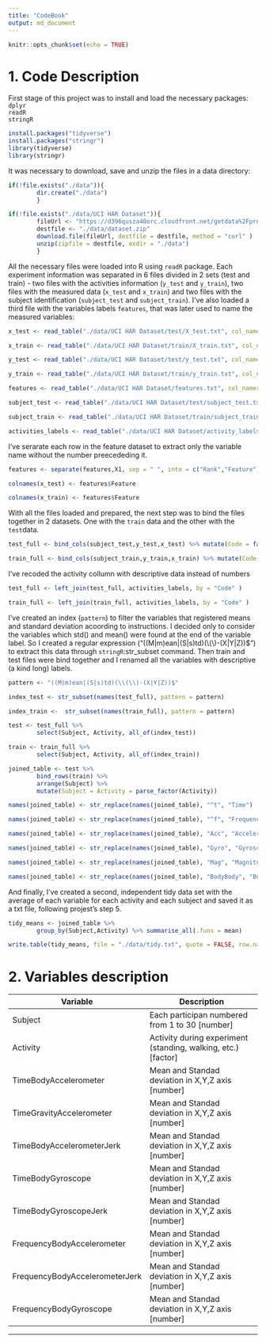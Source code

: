 ```yaml
---
title: "CodeBook"
output: md_document
---
```


```r
knitr::opts_chunk$set(echo = TRUE)
```

# 1. Code Description

First stage of this project was to install and load the necessary packages:  
`dplyr`  
`readR`  
`stringR`  

```r

install.packages("tidyverse")
install.packages("stringr")
library(tidyverse)
library(stringr)

```

It was necessary to download, save and unzip the files in a data directory:

```r

if(!file.exists("./data")){
        dir.create("./data")
        }

if(!file.exists("./data/UCI HAR Dataset")){
        fileUrl <- "https://d396qusza40orc.cloudfront.net/getdata%2Fprojectfiles%2FUCI%20HAR%20Dataset.zip"
        destfile <- "./data/dataset.zip"
        download.file(fileUrl, destfile = destfile, method = "curl" )
        unzip(zipfile = destfile, exdir = "./data")
        }
```

All the necessary files were loaded into R using `readR` package. Each experiment information was separated in 6 files divided in 2 sets (test and train) - two files with the activities information (`y_test` and `y_train`), two files with the measured data (`x_test` and `x_train`) and two files with the subject identification (`subject_test` and `subject_train`). I've also loaded a third file with the variables labels `features`, that was later used to name the measured variables:

```r

x_test <- read_table("./data/UCI HAR Dataset/test/X_test.txt", col_names = FALSE)

x_train <- read_table("./data/UCI HAR Dataset/train/X_train.txt", col_names = FALSE)

y_test <- read_table("./data/UCI HAR Dataset/test/y_test.txt", col_names = "Code", col_types = cols(.default = col_factor(Code = col_factor(levels = c("1","2","3","4","5","6" )))))

y_train <- read_table("./data/UCI HAR Dataset/train/y_train.txt", col_names = "Code",  col_types = cols(.default = col_factor(Code = col_factor(levels = c("1","2","3","4","5","6" )))))

features <- read_table("./data/UCI HAR Dataset/features.txt", col_names = FALSE)

subject_test <- read_table("./data/UCI HAR Dataset/test/subject_test.txt", col_names = "Subject", col_types = cols(.default = col_number()))

subject_train <- read_table("./data/UCI HAR Dataset/train/subject_train.txt", col_names = "Subject", col_types = cols(.default = col_number()))

activities_labels <- read_table("./data/UCI HAR Dataset/activity_labels.txt", col_names = c("Code","Activity"), col_types = cols(Code = col_factor(levels = c("1","2","3","4","5","6" ))))
```

I've serarate each row in the feature dataset to extract only the variable name without the number preecededing it. 

```r

features <- separate(features,X1, sep = " ", into = c("Rank","Feature"))

colnames(x_test) <- features$Feature 

colnames(x_train) <- features$Feature

```

With all the files loaded and prepared, the next step was to bind the files together in 2 datasets. One with the `train` data and the other with the `test`data. 

```r

test_full <- bind_cols(subject_test,y_test,x_test) %>% mutate(Code = factor(Code, levels = c("1","2","3","4","5","6" )))

train_full <- bind_cols(subject_train,y_train,x_train) %>% mutate(Code = factor(Code, levels = c("1","2","3","4","5","6" )))
```

I've recoded the activity collumn with descriptive data instead of numbers

```r

test_full <- left_join(test_full, activities_labels, by = "Code" )

train_full <- left_join(train_full, activities_labels, by = "Code" )

```

I've created an index (`pattern`) to filter the variables that registered means and standard deviation acoording to instructions. I decided only to consider the variables which std() and mean() were found at the end of the variable label. So I created a regular expression ("((M|m)ean|(S|s)td)(\\(\\)-(X|Y|Z))$") to extract this data through `stringR`:str_subset command. Then train and test files were bind together and I renamed all the variables with descriptive (a kind long) labels.

```r

pattern <- "((M|m)ean|(S|s)td)(\\(\\)-(X|Y|Z))$"

index_test <- str_subset(names(test_full), pattern = pattern)

index_train <-  str_subset(names(train_full), pattern = pattern)

test <- test_full %>%
        select(Subject, Activity, all_of(index_test))

train <- train_full %>%
        select(Subject, Activity, all_of(index_train))

joined_table <- test %>%
        bind_rows(train) %>%
        arrange(Subject) %>% 
        mutate(Subject = Activity = parse_factor(Activity))

names(joined_table) <- str_replace(names(joined_table), "^t", "Time")

names(joined_table) <- str_replace(names(joined_table), "^f", "Frequency")

names(joined_table) <- str_replace(names(joined_table), "Acc", "Accelerometer")

names(joined_table) <- str_replace(names(joined_table), "Gyro", "Gyroscope")

names(joined_table) <- str_replace(names(joined_table), "Mag", "Magnitude")

names(joined_table) <- str_replace(names(joined_table), "BodyBody", "Body")

```


And finally, I've created a second, independent tidy data set with the average of each variable for each activity and each subject and saved it as a txt file, following projest's step 5.

```r

tidy_means <- joined_table %>%
        group_by(Subject,Activity) %>% summarise_all(.funs = mean)

write.table(tidy_means, file = "./data/tidy.txt", quote = FALSE, row.names = FALSE)

```

# 2. Variables description

Variable                                      | Description              
----------------------------------------------|------------------------------------------------
Subject                                       | Each participan numbered from 1 to 30 [number]
Activity                                      | Activity during experiment (standing, walking, etc.) [factor]
TimeBodyAccelerometer                         | Mean and Standad deviation in X,Y,Z axis [number]
TimeGravityAccelerometer                      | Mean and Standad deviation in X,Y,Z axis [number]
TimeBodyAccelerometerJerk                     | Mean and Standad deviation in X,Y,Z axis [number]
TimeBodyGyroscope                             | Mean and Standad deviation in X,Y,Z axis [number]
TimeBodyGyroscopeJerk                         | Mean and Standad deviation in X,Y,Z axis [number]
FrequencyBodyAccelerometer                    | Mean and Standad deviation in X,Y,Z axis [number]
FrequencyBodyAccelerometerJerk                | Mean and Standad deviation in X,Y,Z axis [number]
FrequencyBodyGyroscope                        | Mean and Standad deviation in X,Y,Z axis [number]
----------------------------------------------------------------------------------------------

